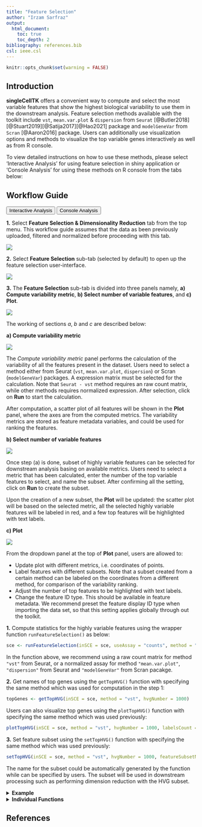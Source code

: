 ```yaml
---
title: "Feature Selection"
author: "Irzam Sarfraz"
output:
  html_document:
    toc: true
    toc_depth: 2
bibliography: references.bib
csl: ieee.csl
---
```

```r
knitr::opts_chunk$set(warning = FALSE)
```
## Introduction
**singleCellTK** offers a convenient way to compute and select the most variable features 
that show the highest biological variability to use them in the downstream 
analysis. Feature selection methods available with the toolkit include `vst`, `mean.var.plot` & `dispersion` from `Seurat` [@Butler2018][@Stuart2019][@Satija2017][@Hao2021] package and `modelGeneVar` from `Scran` [@Aaron2016] package. Users can additionally use visualization options and methods to visualize the top variable genes interactively as well as from R console. <br>

To view detailed instructions on how to use these methods, please select 'Interactive Analysis' for using feature selection in shiny application or 'Console Analysis' for using these methods on R console from the tabs below:

````{=html}
<head>
<meta name="viewport" content="width=device-width, initial-scale=1">
</head>
<body>
````


## Workflow Guide

````{=html}
<div class="tab">
  <button class="tablinks" onclick="openTab(event, 'interactive')" id="ia-button">Interactive Analysis</button>
  <button class="tablinks" onclick="openTab(event, 'console')" id="console-button">Console Analysis</button>
</div>

<div id="interactive" class="tabcontent">
````

**1.** Select **Feature Selection & Dimensionality Reduction** tab from the top menu. This workflow guide assumes that the data as been previously uploaded, filtered and normalized before proceeding with this tab.  

![](ui_screenshots/feature_selection/FS_1_select_1.PNG)\

**2.** Select **Feature Selection** sub-tab (selected by default) to open up the feature selection user-interface.  

![](ui_screenshots/feature_selection/FS_1_select_2.png)\

**3.** The **Feature Selection** sub-tab is divided into three panels namely, **a) Compute variability metric**, **b) Select number of variable features**, and **c) Plot**.  

![](ui_screenshots/feature_selection/fs_1.png)\

The working of sections *a*, *b* and *c* are described below:  

**a) Compute variability metric** <br>

![](ui_screenshots/feature_selection/fs_2.png)\

The *Compute variability metric* panel performs the calculation of the variability of all the features present in the dataset. Users need to select a method either from Seurat (`vst`, `mean.var.plot`, `dispersion`) or Scran (`modelGeneVar`) packages. A expression matrix must be selected for the calculation. Note that `Seurat - vst` method requires an raw count matrix, while other methods requires normalized expression. After selection, click on **Run** to start the calculation.  

After computation, a scatter plot of all features will be shown in the **Plot** panel, where the axes are from the computed metrics. The variability metrics are stored as feature metadata variables, and could be used for ranking the features. 

**b) Select number of variable features**

![](ui_screenshots/feature_selection/fs_4.png)\

Once step (a) is done, subset of highly variable features can be selected for downstream analysis basing on available metrics. Users need to select a metric that has been calculated, enter the number of the top variable features to select, and name the subset. After confirming all the setting, click on **Run** to create the subset. 

Upon the creation of a new subset, the **Plot** will be updated: the scatter plot will be based on the selected metric, all the selected highly variable features will be labeled in red, and a few top features will be highlighted with text labels. 

**c) Plot**  

![](ui_screenshots/feature_selection/fs_6.png)\

From the dropdown panel at the top of **Plot** panel, users are allowed to:  

- Update plot with different metrics, i.e. coordinates of points.
- Label features with different subsets. Note that a subset created from a certain method can be labeled on the coordinates from a different method, for comparison of the variability ranking. 
- Adjust the number of top features to be highlighted with text labels.
- Change the feature ID type. This should be available in feature metadata. We recommend preset the feature display ID type when importing the data set, so that this setting applies globally through out the toolkit. 

````{=html}
</div>
<div id="console" class="tabcontent">
````

**1.** Compute statistics for the highly variable features using the wrapper function `runFeatureSelection()` as below:  

```r
sce <- runFeatureSelection(inSCE = sce, useAssay = "counts", method = "vst")
```

In the function above, we recommend using a raw count matrix for method `"vst"` from Seurat, or a normalized assay for method `"mean.var.plot"`, `"dispersion"` from Seurat and `"modelGeneVar"` from Scran pacakge. 

**2.** Get names of top genes using the `getTopHVG()` function with specifying the same method which was used for computation in the step 1:

```r
topGenes <- getTopHVG(inSCE = sce, method = "vst", hvgNumber = 1000)
```

Users can also visualize top genes using the `plotTopHVG()` function with specifying the same method which was used previously:

```r
plotTopHVG(inSCE = sce, method = "vst", hvgNumber = 1000, labelsCount = 10)
```

**3.** Set feature subset using the `setTopHVG()` function with specifying the same method which was used previously:

```r
setTopHVG(inSCE = sce, method = "vst", hvgNumber = 1000, featureSubsetName = "HVG_vst1000")
```

The name for the subset could be automatically generated by the function while can be specified by users. The subset will be used in downstream processing such as performing dimension reduction with the HVG subset. 

````{=html}
<details>
  <summary><b>Example</b></summary>
````  
  
```r
  # Load singleCellTK & pbmc3k example data
  library(singleCellTK)
  sce <- importExampleData(dataset = "pbmc3k")
  # Compute metrics with 'vst' feature selection method
  sce <- runFeatureSelection(inSCE = sce, useAssay = "counts", method = "vst")
  # Get the names of the top 1000 highly variable genes
  topGenes <- getTopHVG(inSCE = sce, method = "vst", hvgNumber = 1000)
  print(topGenes[1:10])
  # Visualize the top variable genes and label the first top 10 genes
  plotTopHVG(inSCE = sce, method = "vst", hvgNumber = 1000, labelsCount = 10)
  # Set subset of variable features
  sce <- setTopHVG(inSCE = sce, method = "vst", hvgNumber = 1000, featureSubsetName = "HVG_vst1000")
```

````{=html}
</details> 
<details>
  <summary><b>Individual Functions</b></summary>
````

While the `runFeatureSelection()` wrapper function can be used to run all available feature selection methods, separate functions are also available for all of the included methods. The following functions can be used for specific feature selection methods:
  
````{=html} 
 <style>
div.offset { background-color:inherit ; border-radius: 5px; margin-left: 15px;}
</style>
<div class = "offset">
<details>
````
    
  <summary>`vst`, `mean.var.plot` or `dispersion` from Seurat package:</summary> 

```r
  sce <- runSeuratFindHVG(inSCE = sce, useAssay = "counts", method = "vst")
```

The parameters to the above function include: 

- `inSCE`: The input `SingleCellExperiment` object
- `useAssay`: Specify the name of the assay to use for feature selection
- `method`: One of the options from `"vst"`, `"mean.var.plot"` or `"dispersion"`
- `hvgNumber`: The number of top variable features to subset ONLY for [Seurat Curated Workflow](seurat_curated_workflow.html). 
- `altExp`: A logical value indicating if the input object is an altExperiment
- `verbose`: A logical value indicating if progress should be printed

````{=html}
</details>
 <details>
````
    
  <summary>`modelGeneVar` from Scran package:</summary> 

```r
  sce <- runModelGeneVar(inSCE = sce, useAssay = "logcounts")
```

The parameters to the above function include: 

- `inSCE`: The input `SingleCellExperiment` object
- `useAssay`: Specify the name of the assay to use for feature selection

````{=html} 
</details>
  </div>
    </details> 
      </div>
<script>
document.getElementById("ia-button").click();
</script>
</body>
````

## References
